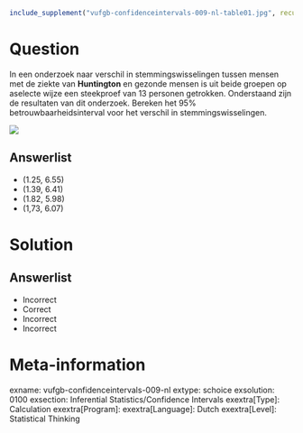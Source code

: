 ```{r, echo = FALSE, results = "hide"}
include_supplement("vufgb-confidenceintervals-009-nl-table01.jpg", recursive = TRUE)
```

Question
========
  
In een onderzoek naar verschil in stemmingswisselingen tussen mensen met de ziekte van **Huntington** en gezonde mensen is uit beide groepen op
aselecte wijze een steekproef van 13 personen getrokken. Onderstaand zijn de resultaten van dit onderzoek. Bereken het 95%
betrouwbaarheidsinterval voor het verschil in stemmingswisselingen.

![](vufgb-confidenceintervals-009-nl-table01.jpg)
  
Answerlist
----------
* (1.25, 6.55)
* (1.39, 6.41)
* (1.82, 5.98)
* (1,73, 6.07)

Solution
========
  
Answerlist
----------
* Incorrect
* Correct
* Incorrect
* Incorrect

Meta-information
================
exname: vufgb-confidenceintervals-009-nl
extype: schoice
exsolution: 0100
exsection: Inferential Statistics/Confidence Intervals
exextra[Type]: Calculation
exextra[Program]: 
exextra[Language]: Dutch
exextra[Level]: Statistical Thinking